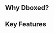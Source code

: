 
<HeroSection
  title="Run your cloud workloads on any server you like"
  subtitle="Bring your own servers or run on an established cloud provider. Always be able to seamlessly switch back and forth."
  ctaText="Get Started"
  ctaLink="/docs/get-started/installation"
/>

## Why Dboxed?

<FeatureGrid>
  <Feature
    title="Open Source"
    subtitle="Dboxed is fully Open Source and will stay this way."
    link="https://github.com/dboxed/dboxed"
  />
  <Feature
    title="Self Hosted"
    subtitle="Easily run the dboxed management server by yourself. Leverage the power of Open Source and use all features of Dboxed."
  />
  <Feature
    title="Cloud Hosted (coming soon)"
    subtitle="Or use our Cloud Offering, and trust that we are the best in hosting it. This will also give you many pre-integrated storage and VPS providers."
  />
</FeatureGrid>

## Key Features

<FeatureGrid>
  <Feature
    title="Runs anywhere"
    subtitle="Bring your own servers, or reuse established cloud providers. Any server running a modern Linux Kernel will work. Dboxed does not depend on the OS or installed packages."
  />
  <Feature
    title="Dboxed Volumes"
    subtitle="Volumes are cloud independent and can be moved between servers. This allows seamless migration of persistent services (e.g. databases) between VPS providers."
  />
  <Feature
    title="P2P Networking"
    subtitle="Workloads can communicate globally without complicated networking/vpn setup. Dboxed reuses established solutions like Netbird and Tailscale (coming soon)."
  />
  <Feature
    title="Docker Compose"
    subtitle="Use Docker Compose to define and run your workloads."
  />
  <Feature
    title="Kubernetes (coming soon)"
    subtitle="If Docker Compose is not enough for you, use Kubernetes."
  />
</FeatureGrid>
